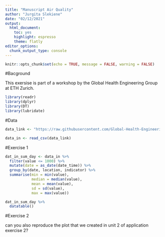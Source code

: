 ```yaml
---
title: "Manuscript Air Quality"
author: "Jurgita Slekiene"
date: "02/12/2021"
output: 
  html_document: 
    toc: yes
    highlight: espresso
    theme: flatly
editor_options: 
  chunk_output_type: console
---
```


```r
knitr::opts_chunk$set(echo = TRUE, message = FALSE, warning = FALSE)
```


#Bacground

This exersise is part of a workshop by the Global Health Engineering Group at ETH Zurich.

```r
library(readr)
library(dplyr)
library(DT)
library(lubridate)


```

#Data

```r

data_link <- "https://raw.githubusercontent.com/Global-Health-Engineering/manuscript-hospital-air-quality/main/data/intermediate/malawi-hospitals-air-quality.csv"

data_in <- read_csv(data_link)


```

#Exercise 1

```r

dat_in_sum_day <- data_in %>% 
  filter(value <= 1000) %>% 
  mutate(date = as_date(date_time)) %>% 
  group_by(date, location, indicator) %>% 
  summarise(min = min(value),
            median = median(value),
            mean = mean(value),
            sd = sd(value),
            max = max(value))


```

```r
dat_in_sum_day %>%
  datatable()

```

#Exercise 2

can you also reproduce the plot that we created in unit 2 of application exercise 2?


